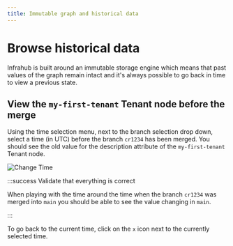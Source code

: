 ```yaml
---
title: Immutable graph and historical data
---
```


# Browse historical data

Infrahub is built around an immutable storage engine which means that past values of the graph remain intact and it's always possible to go back in time to view a previous state.

## View the `my-first-tenant` Tenant node before the merge

Using the time selection menu, next to the branch selection drop down, select a time (in UTC) before the branch `cr1234` has been merged. You should see the old value for the description attribute of the `my-first-tenant` Tenant node.

![Change Time](../../media/tutorial_2_historical.png)

:::success Validate that everything is correct

When playing with the time around the time when the branch `cr1234` was merged into `main` you should be able to see the value changing in `main`.

:::

To go back to the current time, click on the `x` icon next to the currently selected time.
